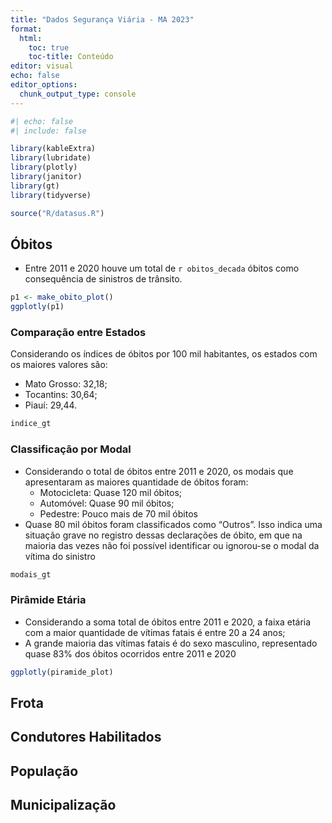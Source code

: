 ```yaml
---
title: "Dados Segurança Viária - MA 2023"
format: 
  html:
    toc: true
    toc-title: Conteúdo
editor: visual
echo: false
editor_options: 
  chunk_output_type: console
---
```


```r
#| echo: false
#| include: false

library(kableExtra)
library(lubridate)
library(plotly)
library(janitor)
library(gt)
library(tidyverse)

source("R/datasus.R")
```


## Óbitos

- Entre 2011 e 2020 houve um total de `r obitos_decada` óbitos como consequência de sinistros de trânsito.

```r
p1 <- make_obito_plot()
ggplotly(p1)
```

### Comparação entre Estados

Considerando os índices de óbitos por 100 mil habitantes, os estados com os maiores valores são:

- Mato Grosso: 32,18;
- Tocantins: 30,64;
- Piauí: 29,44.

```r
indice_gt
```

### Classificação por Modal

- Considerando o total de óbitos entre 2011 e 2020, os modais que apresentaram as maiores quantidade de óbitos foram:
  - Motocicleta: Quase 120 mil óbitos;
  - Automóvel: Quase 90 mil óbitos;
  - Pedestre: Pouco mais de 70 mil óbitos
- Quase 80 mil óbitos foram classificados como "Outros". Isso indica uma situação grave no registro dessas declarações de óbito, em que na maioria das vezes não foi possível identificar ou ignorou-se o modal da vítima do sinistro

```r
modais_gt
```

### Pirâmide Etária

- Considerando a soma total de óbitos entre 2011 e 2020, a faixa etária com a maior quantidade de vítimas fatais é entre 20 a 24 anos;
- A grande maioria das vítimas fatais é do sexo masculino, representado quase 83% dos óbitos ocorridos entre 2011 e 2020

```r
ggplotly(piramide_plot)
```

## Frota

## Condutores Habilitados

## População

## Municipalização